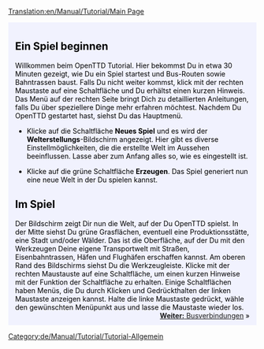 [[Translation:en/Manual/Tutorial/Main Page]]

{{en/Tabs|5|1
|de/Manual/Tutorial/Tutorial|1. Spiel beginnen<!--
-->|de/Manual/Tutorial/Busverbindungen|2. Busverbindungen<!--
-->|de/Manual/Tutorial/Zugverbindungen|3. Zugverbindungen<!--
-->|de/Manual/Tutorial/Flugzeugverbindungen|4. Flugzeugverbindungen<!--
-->|de/Manual/Tutorial/Abschluss|5. Abschluss}}
<div style="padding:.5em 1em 1em 1em; border-top:none; background-color:#f1f2fe; color:#000;">
{{de/Manual/Tutorial/Tutorial}}
[[Category:de/Manual/Tutorial/Tutorial-Allgemein]]

== Ein Spiel beginnen ==
Willkommen beim OpenTTD Tutorial. Hier bekommst Du in etwa 30 Minuten gezeigt, wie Du ein Spiel startest und Bus-Routen sowie Bahntrassen baust. Falls Du nicht weiter kommst, klick mit der rechten Maustaste auf eine Schaltfläche und Du erhältst einen kurzen Hinweis. Das Menü auf der rechten Seite bringt Dich zu detaillierten Anleitungen, falls Du über speziellere Dinge mehr erfahren möchtest. 
{{en/Phototable|[[File:de/Manual/Main menu new game.png]]|Hauptmenü von OpenTTD|center}}
Nachdem Du OpenTTD gestartet hast, siehst Du das Hauptmenü.

* Klicke auf die Schaltfläche '''Neues Spiel''' und es wird der '''Welterstellungs'''-Bildschirm angezeigt. Hier gibt es diverse Einstellmöglichkeiten, die die erstellte Welt im Aussehen beeinflussen. Lasse aber zum Anfang alles so, wie es eingestellt ist.
{{en/Phototable|[[File:de/Manual/Worldgenerationdialog.png]]|Der Welterstellungs-Bildschirm. Die vier Bilder am oberen Rand ermöglichen es, das Klima zu ändern, lassen aber fürs Erste alles unverändert.|center}}

* Klicke auf die grüne Schaltfläche '''Erzeugen'''. Das Spiel generiert nun eine neue Welt in der Du spielen kannst.

== Im Spiel ==
{{en/Phototable|[[File:en/Manual/Tutorial/Aftergamestart.png]]|Direkt nachdem Du eine neue Welt erzeugt hast.|right}}
Der Bildschirm zeigt Dir nun die Welt, auf der Du OpenTTD spielst. In der Mitte siehst Du grüne Grasflächen, eventuell eine Produktionsstätte, eine Stadt und/oder Wälder. Das ist die Oberfläche, auf der Du mit den Werkzeugen Deine eigene Transportwelt mit Straßen, Eisenbahntrassen, Häfen und Flughäfen erschaffen kannst. Am oberen Rand des Bildschirms siehst Du die Werkzeugleiste. Klicke mit der rechten Maustauste auf eine Schaltfläche, um einen kurzen Hinweise mit der Funktion der Schaltfläche zu erhalten. Einige Schaltflächen haben Menüs, die Du durch Klicken und Gedrückthalten der linken Maustaste anzeigen kannst. Halte die linke Maustaste gedrückt, wähle den gewünschten Menüpunkt aus und lasse die Maustaste wieder los.
<br style="clear:both;">
<span style="float: right">[[de/Manual/Tutorial/Busverbindungen|'''Weiter:''' Busverbindungen]] &raquo;</span>
</div>